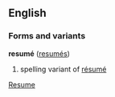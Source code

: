 ==English==
===Forms and variants===
'''resumé''' ([[resumés]])

#spelling variant of [[résumé]]
{{seeCites}}

[[Category:English words spelled with diacritics or ligatures|Resume]]